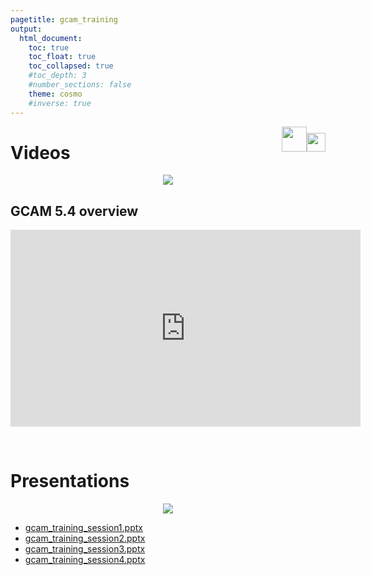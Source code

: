 ```yaml
---
pagetitle: gcam_training
output: 
  html_document:
    toc: true
    toc_float: true
    toc_collapsed: true
    #toc_depth: 3
    #number_sections: false
    theme: cosmo
    #inverse: true
---
```


<div class="header_logo">
<img src="images/logo_gcims_white.png" style="float:right;height:30px; padding-top:10px;">
<img src="images/logo_pnnl_white.png" style="float:right;height:40px;">
</div>


<!-------------------------->
# Videos
<!-------------------------->
<p align="center"> <img src="images/divider.png"></p>


## GCAM 5.4 overview

<iframe width="560" height="315" src="https://www.youtube.com/embed/13tBgM_JWXc?rel=0" frameborder="0" allowfullscreen></iframe>

<br>

<!-------------------------->
# Presentations
<!-------------------------->
<p align="center"> <img src="images/divider.png"></p>

* [gcam_training_session1.pptx](https://github.com/JGCRI/gcam_training/blob/main/presentations/gcam_training_session1.pptx)
* [gcam_training_session2.pptx](https://github.com/JGCRI/gcam_training/blob/main/presentations/gcam_training_session2.pptx)
* [gcam_training_session3.pptx](https://github.com/JGCRI/gcam_training/blob/main/presentations/gcam_training_session3.pptx)
* [gcam_training_session4.pptx](https://github.com/JGCRI/gcam_training/blob/main/presentations/gcam_training_session4.pptx)